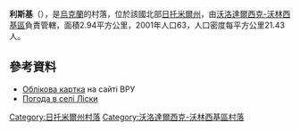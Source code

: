 {{coord|50|35|42|N|28|21|6|E|scale:30000|display=title}}

'''利斯基'''（{{lang-uk|Ліски}}），是[[烏克蘭|烏克蘭]]的村落，位於該國北部[[日托米爾州|日托米爾州]]，由[[沃洛達爾西克-沃林西基區|沃洛達爾西克-沃林西基區]]負責管轄，面積2.94平方公里，2001年人口63，人口密度每平方公里21.43人。

==參考資料== 
* [http://w1.c1.rada.gov.ua/pls/z7503/A005?rdat1=09.05.2015&rf7571=8958 Облікова картка] на сайті ВРУ
* [https://ua.sinoptik.ua/погода-ліски-303013656 Погода в селі Ліски] {{Wayback|url=https://ua.sinoptik.ua/%D0%BF%D0%BE%D0%B3%D0%BE%D0%B4%D0%B0-%D0%BB%D1%96%D1%81%D0%BA%D0%B8-303013656 |date=20220325182703 }}

{{DEFAULTSORT:Ліски}}
[[Category:日托米爾州村落|Category:日托米爾州村落]]
[[Category:沃洛達爾西克-沃林西基區村落|Category:沃洛達爾西克-沃林西基區村落]]


{{Zhytomyr-geo-stub}}